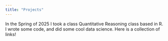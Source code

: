 ```yaml
---
title: "Projects"
---
```


In the Spring of 2025 I took a class Quantitative Reasoning class based in R. I wrote some code, and did some cool data science. Here is a collection of links!
